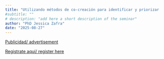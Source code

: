 ```yaml
---
title: "Utilizando métodos de co-creación para identificar y priorizar desenlaces en diabetes tipo 1"
#subtitle: "" 
# description: "add here a short description of the seminar" 
author: "PhD Jessica Zafra"
date: "2025-08-27"
---
```


[Publicidad/ advertisement](2025-08-27.pdf)

[Registrate aquí/ register
here](https://aarhusuniversity.zoom.us/meeting/register/B6bsNSiASGKGePVRCrgz2A)
